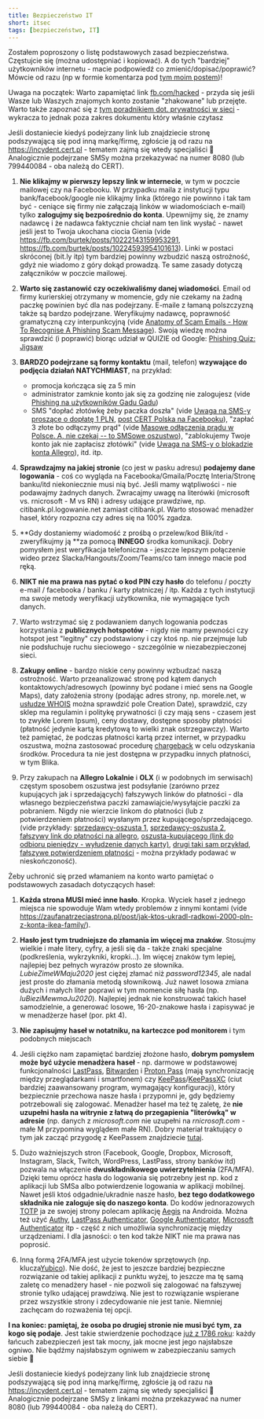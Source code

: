```yaml
---
title: Bezpieczeństwo IT
short: itsec
tags: [bezpieczeństwo, IT]
---
```


Zostałem poproszony o listę podstawowych zasad bezpieczeństwa. Częstujcie się (można udostępniać i kopiować). A do tych "bardziej" użytkowników internetu - macie podpowiedź co zmienić/dopisać/poprawić? Mówcie od razu (np w formie komentarza pod [tym moim postem](https://fb.com/burtek/posts/10223908990897961))!

<Idea>Uwaga na początek: Warto zapamiętać link [fb.com/hacked](https://fb.com/hacked) - przyda się jeśli Wasze lub Waszych znajomych konto zostanie "zhakowane" lub przejęte. Warto także zapoznać się z [tym poradnikiem dot. prywatności w sieci](https://sekurak.pl/cenisz-prywatnosc-w-sieci-oto-160-stronicowy-bezplatny-poradnik/) - wykracza to jednak poza zakres dokumentu który właśnie czytasz</Idea>

<Idea>Jeśli dostaniecie kiedyś podejrzany link lub znajdziecie stronę podszywającą się pod inną markę/firmę, zgłoście ją od razu na https://incydent.cert.pl - tematem zajmą się wtedy specjaliści 🙂 Analogicznie podejrzane SMSy można przekazywać na numer 8080 (lub 799440084 - oba należą do CERT).</Idea>

1. **Nie klikajmy w pierwszy lepszy link w internecie**, w tym w poczcie mailowej czy na Facebooku. W przypadku maila z instytucji typu bank/facebook/google nie klikajmy linka (którego nie powinno i tak tam być - ceniące się firmy nie załączają linków w wiadomościach e-mail) tylko **zalogujmy się bezpośrednio do konta**. Upewnijmy się, że znamy nadawcę i że nadawca faktycznie chciał nam ten link wysłać - nawet jeśli jest to Twoja ukochana ciocia Gienia (vide https://fb.com/burtek/posts/10222143159953291, https://fb.com/burtek/posts/10224593954101613). Linki w postaci skróconej (bit.ly itp) tym bardziej powinny wzbudzić naszą ostrożność, gdyż nie wiadomo z góry dokąd prowadzą. Te same zasady dotyczą załączników w poczcie mailowej.

1. **Warto się zastanowić czy oczekiwaliśmy danej wiadomości**. Email od firmy kurierskiej otrzymany w momencie, gdy nie czekamy na żadną paczkę powinien być dla nas podejrzany. E-maile z łamaną polszczyzną także są bardzo podejrzane. Weryfikujmy nadawcę, poprawność gramatyczną czy interpunkcyjną (vide [Anatomy of Scam Emails - How To Recognise A Phishing Scam Message](https://youtu.be/3gpOM9c6mmA)). Swoją wiedzę można sprawdzić (i poprawić) biorąc udział w QUIZIE od Google: [Phishing Quiz: Jigsaw](https://phishingquiz.withgoogle.com/)

1. **BARDZO podejrzane są formy kontaktu** (mail, telefon) **wzywające do podjęcia działań NATYCHMIAST**, na przykład:
    - promocja kończąca się za 5 min
    - administrator zamknie konto jak się za godzinę nie zalogujesz (vide [Phishing na użytkowników Gadu Gadu](https://niebezpiecznik.pl/post/phishing-na-uzytkownikow-gadu-gadu/))
    - SMS "dopłać złotówkę żeby paczka doszła" (vide [Uwaga na SMS-y proszące o dopłatę 1 PLN](https://niebezpiecznik.pl/post/uwaga-na-sms-y-proszace-o-doplate-1-pln/), [post CERT Polska na Facebooku](https://www.facebook.com/CERT.Polska/posts/3607946939225670)), "zapłać 3 złote bo odłączymy prąd" (vide [Masowe odłączenia prądu w Polsce. A, nie czekaj -- to SMSowe oszustwo](https://sekurak.pl/masowe-odlaczenia-pradu-w-polsce-a-nie-czekaj-to-smsowe-oszustwo/)), "zablokujemy Twoje konto jak nie zapłacisz złotówki" (vide [Uwaga na SMS-y o blokadzie konta Allegro](https://niebezpiecznik.pl/post/uwaga-na-sms-y-o-blokadzie-konta-allegro/)), itd. itp.

1. **Sprawdzajmy na jakiej stronie** (co jest w pasku adresu) **podajemy dane logowania** - coś co wygląda na Facebooka/Gmaila/Pocztę Interia/Stronę banku/itd niekoniecznie musi nią być. Jeśli mamy wątpliwości - nie podawajmy żadnych danych. Zwracajmy uwagę na literówki (microsoft vs. rnicrosoft - M vs RN) i adresy udające prawdziwe, np. citibank.pl.logowanie.net zamiast citibank.pl. Warto stosować menadżer haseł, który rozpozna czy adres się na 100% zgadza.

1. **Gdy dostaniemy wiadomość z prośbą o przelew/kod Blik/itd - zweryfikujmy ją **za pomocą **INNEGO** środka komunikacji. Dobry pomysłem jest weryfikacja telefoniczna - jeszcze lepszym połączenie wideo przez Slacka/Hangouts/Zoom/Teams/co tam innego macie pod ręką.

1. **NIKT nie ma prawa nas pytać o kod PIN czy hasło** do telefonu / poczty e-mail / facebooka / banku / karty płatniczej / itp. Każda z tych instytucji ma swoje metody weryfikacji użytkownika, nie wymagające tych danych.

1. Warto wstrzymać się z podawaniem danych logowania podczas korzystania z **publicznych hotspotów** - nigdy nie mamy pewności czy hotspot jest "legitny" czy podstawiony i czy ktoś np. nie przejmuje lub nie podsłuchuje ruchu sieciowego - szczególnie w niezabezpieczonej sieci.

1. **Zakupy online** - bardzo niskie ceny powinny wzbudzać naszą ostrożność. Warto przeanalizować stronę pod kątem danych kontaktowych/adresowych (powinny być podane i mieć sens na Google Maps), daty założenia strony (podając adres strony, np. morele.net, w [usłudze WHOIS](https://www.whois.net/) można sprawdzić pole Creation Date), sprawdzić, czy sklep ma regulamin i politykę prywatności (i czy mają sens - czasem jest to zwykłe Lorem Ipsum), ceny dostawy, dostępne sposoby płatności (płatność jedynie kartą kredytową to wielki znak ostrzegawczy). Warto też pamiętać, że podczas płatności kartą przez internet, w przypadku oszustwa, można zastosować procedurę [chargeback](https://pl.wikipedia.org/wiki/Chargeback) w celu odzyskania środków. Procedura ta nie jest dostępna w przypadku innych płatności, w tym Blika.

1. Przy zakupach na **Allegro Lokalnie** i **OLX** (i w podobnych im serwisach) częstym sposobem oszustwa jest podsyłanie (zarówno przez kupujących jak i sprzedających) fałszywych linków do płatności - dla własnego bezpieczeństwa paczki zamawiajcie/wysyłajcie paczki za pobraniem. Nigdy nie wierzcie linkom do płatności (lub z potwierdzeniem płatności) wysłanym przez kupującego/sprzedającego. (vide przykłady: [sprzedawcy-oszusta 1](https://zaufanatrzeciastrona.pl/post/uwaga-kupujacy-na-allegro-pojawil-sie-nowy-wariant-oszustwa-z-wyludzeniem-danych-karty), [sprzedawcy-oszusta 2](https://zaufanatrzeciastrona.pl/post/nie-dajcie-sie-zlapac-na-te-sprytna-sztuczke-w-czasie-zakupow/), [fałszywy link do płatności na allegro](https://zaufanatrzeciastrona.pl/post/uwaga-na-prawdziwe-linki-do-platnosci-na-prawdziwym-allegro/), [oszusta-kupującego (link do odbioru pieniędzy - wyłudzenie danych karty)](https://niebezpiecznik.pl/post/olx-scam-karta-platnicza/), [drugi taki sam przykład](https://niebezpiecznik.pl/post/uwaga-na-nowy-sposob-ataku-na-sprzedajacych-na-allegro/), [fałszywe potwierdzeniem płatności](https://niebezpiecznik.pl/post/sprzedajesz-na-allegro-uwazaj-na-ten-przekret/) - można przykłady podawać w nieskończoność).

Żeby uchronić się przed włamaniem na konto warto pamiętać o podstawowych zasadach dotyczących haseł:

1. **Każda strona MUSI mieć inne hasło**. Kropka. Wyciek haseł z jednego miejsca nie spowoduje Wam wtedy problemów z innymi kontami (vide https://zaufanatrzeciastrona.pl/post/jak-ktos-ukradl-radkowi-2000-pln-z-konta-ikea-family/).

1. **Hasło jest tym trudniejsze do złamania im więcej ma znaków**. Stosujmy wielkie i małe litery, cyfry, a jeśli się da - także znaki specjalne (podkreślenia, wykrzykniki, kropki...). Im więcej znaków tym lepiej, najlepiej bez pełnych wyrazów prosto ze słownika. *LubieZimeWMaju2020* jest ciężej złamać niż *password12345*, ale nadal jest proste do złamania metodą słownikową. Już nawet losowa zmiana dużych i małych liter poprawi w tym momencie siłę hasła (np. *luBieziMewmaJu2020*). Najlepiej jednak nie konstruować takich haseł samodzielnie, a generować losowe, 16-20-znakowe hasła i zapisywać je w menadżerze haseł (por. pkt 4).

1. **Nie zapisujmy haseł w notatniku, na karteczce pod monitorem** i tym podobnych miejscach

1. Jeśli ciężko nam zapamiętać bardziej złożone hasło, **dobrym pomysłem może być użycie menadżera haseł** - np. darmowe w podstawowej funkcjonalności [LastPass](https://www.lastpass.com/), [Bitwarden](https://bitwarden.com/) i [Proton Pass](https://proton.me/pass) (mają synchronizację między przeglądarkami i smartfonem) czy [KeePass](https://keepass.info/)/[KeePassXC](https://keepassxc.org/) (ciut bardziej zaawansowany program, wymagający konfiguracji), który bezpiecznie przechowa nasze hasła i przypomni je, gdy będziemy potrzebowali się zalogować. Menadżer haseł ma też tę zaletę, że **nie uzupełni hasła na witrynie z łatwą do przegapienia "literówką" w adresie** (np. danych z *microsoft.com* nie uzupełni na *rnicrosoft.com* - małe M przypomina wyglądem małe RN). Dobry materiał traktujący o tym jak zacząć przygodę z KeePassem znajdziecie [tutaj](https://informatykzakladowy.pl/kurs-obslugi-menedzera-hasel/).

1. Dużo ważniejszych stron (Facebook, Google, Dropbox, Microsoft, Instagram, Slack, Twitch, WordPress, LastPass, strony banków itd) pozwala na włączenie **dwuskładnikowego uwierzytelnienia** (2FA/MFA). Dzięki temu oprócz hasła do logowania się potrzebny jest np. kod z aplikacji lub SMSa albo potwierdzenie logowania w aplikacji mobilnej. Nawet jeśli ktoś odgadnie/ukradnie nasze hasło, **bez tego dodatkowego składnika nie zaloguje się do naszego konta**. Do kodów jednorazowych [TOTP](https://en.wikipedia.org/wiki/Time-based_one-time_password) ja ze swojej strony polecam aplikację [Aegis](https://getaegis.app/) na Androida. Można też użyć [Authy](https://authy.com/download), [LastPass Authenticator](https://lastpass.com/auth/), [Google Authenticator](https://play.google.com/store/apps/details?id=com.google.android.apps.authenticator2&hl=pl&gl=US), [Microsoft Authenticator](https://www.microsoft.com/pl-pl/security/mobile-authenticator-app) itp - część z nich umożliwia synchronizację między urządzeniami. I dla jasności: o ten kod także NIKT nie ma prawa nas poprosić.

1. Inną formą 2FA/MFA jest użycie tokenów sprzętowych (np. klucza[Yubico](https://www.yubico.com/)). Nie dość, że jest to jeszcze bardziej bezpieczne rozwiązanie od takiej aplikacji z punktu wyżej, to jeszcze ma tę samą zaletę co menadżery haseł - nie pozwoli się zalogować na fałszywej stronie tylko udającej prawdziwą. Nie jest to rozwiązanie wspierane przez wszystkie strony i zdecydowanie nie jest tanie. Niemniej zachęcam do rozważenia tej opcji.

**I na koniec: pamiętaj, że osoba po drugiej stronie nie musi być tym, za kogo się podaje**. Jest takie stwierdzenie pochodzące [już z 1786 roku](https://en.wiktionary.org/wiki/a_chain_is_only_as_strong_as_its_weakest_link): każdy łańcuch zabezpieczeń jest tak mocny, jak mocne jest jego najsłabsze ogniwo. Nie bądźmy najsłabszym ogniwem w zabezpieczaniu samych siebie 🙂

<Idea>Jeśli dostaniecie kiedyś podejrzany link lub znajdziecie stronę podszywającą się pod inną markę/firmę, zgłoście ją od razu na https://incydent.cert.pl - tematem zajmą się wtedy specjaliści 🙂 Analogicznie podejrzane SMSy z linkami można przekazywać na numer 8080 (lub 799440084 - oba należą do CERT).</Idea>
